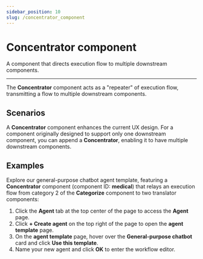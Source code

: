 ---
sidebar_position: 10
slug: /concentrator_component
---

# Concentrator component

A component that directs execution flow to multiple downstream components.

---

The **Concentrator** component acts as a "repeater" of execution flow, transmitting a flow to multiple downstream components.


## Scenarios

A **Concentrator** component enhances the current UX design. For a component originally designed to support only one downstream component, you can append a **Concentrator**, enabling it to have multiple downstream components.

## Examples

Explore our general-purpose chatbot agent template, featuring a **Concentrator** component (component ID: **medical**) that relays an execution flow from category 2 of the **Categorize** component to two translator components:

1. Click the **Agent** tab at the top center of the page to access the **Agent** page.
2. Click **+ Create agent** on the top right of the page to open the **agent template** page.
3. On the **agent template** page, hover over the **General-purpose chatbot** card and click **Use this template**.
4. Name your new agent and click **OK** to enter the workflow editor.
